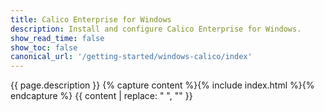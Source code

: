 ```yaml
---
title: Calico Enterprise for Windows
description: Install and configure Calico Enterprise for Windows.
show_read_time: false
show_toc: false
canonical_url: '/getting-started/windows-calico/index'
---
```

{{ page.description }}
{% capture content %}{% include index.html %}{% endcapture %}
{{ content | replace: "    ", "" }}
